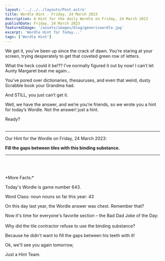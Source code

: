 ```yaml
---
layout: '../../../layouts/Post.astro'
title: Wordle Hint - Friday, 24 March 2023
description: A Hint for the daily Wordle on Friday, 24 March 2023
publishDate: Friday, 24 March 2023
featuredImage: '/assets/images/blog/genericwordle.jpg'
excerpt: 'Wordle Hint for Today...'
tags: ['Wordle Hint']
---
```


We get it, you’ve been up since the crack of dawn. You’re staring at your screen, trying desperately to get that coveted green row of letters.

What the heck could it be!??
I’ve normally figured it out by now!
I can’t let Aunty Margaret beat me again…

You’ve pored over dictionaries, thesauruses, and even that weird, dusty Scrabble book your Grandma had.

And STILL, you just can’t get it.

Well, we have the answer, and we’re you’re friends, so we wrote you a hint for today’s Wordle.
Not the answer! just a hint.

Ready?<br /><br />

---

Our Hint for the Wordle on Friday, 24 March 2023:

**Fill the gaps between tiles with this binding substance.**

---

<br />
<br />
<br />
*More Facts:*

Today's Wordle is game number 643.

Word Class: noun nouns so far this year: 43

On this day last year, the Wordle answer was chest. Remember that?

Now it's time for everyone's favorite section – the Bad Dad Joke of the Day:<br /><br />Why did the tile contractor refuse to use the binding substance?

Because he didn't want to fill the gaps between his teeth with it!

Ok, we'll see you again tomorrow,

Just a Hint Team.
